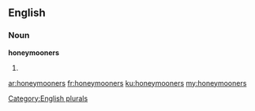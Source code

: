 ==English==

===Noun===
'''honeymooners'''

# {{plural of|honeymooner}}

[[Category:English plurals]]

[[ar:honeymooners]]
[[fr:honeymooners]]
[[ku:honeymooners]]
[[my:honeymooners]]